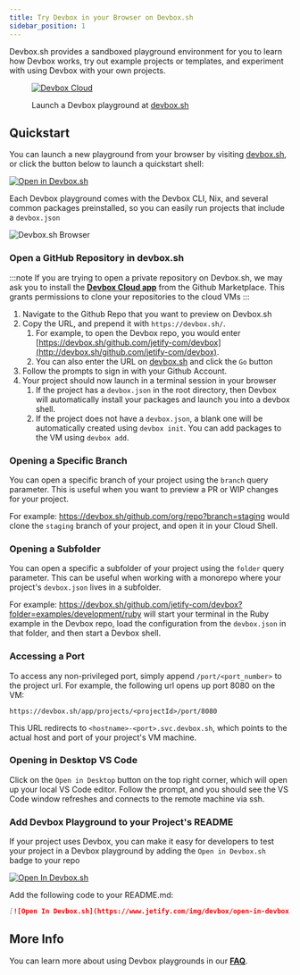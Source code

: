```yaml
---
title: Try Devbox in your Browser on Devbox.sh
sidebar_position: 1
---
```


Devbox.sh provides a sandboxed playground environment for you to learn how Devbox works, try out example projects or templates, and experiment with using Devbox with your own projects.

<figure className="text--center">

[![Devbox Cloud](../../static/img/devbox_sh.png)](https://devbox.sh)

<figcaption> Launch a Devbox playground at <a href="https://devbox.sh"> devbox.sh</a> </figcaption>
</figure>

## Quickstart

You can launch a new playground from your browser by visiting [devbox.sh](https://devbox.sh), or click the button below to launch a quickstart shell:

[![Open in Devbox.sh](https://www.jetify.com/img/devbox/open-in-devbox.svg)](https://devbox.sh/new)

Each Devbox playground comes with the Devbox CLI, Nix, and several common packages preinstalled, so you can easily run projects that include a `devbox.json`

![Devbox.sh Browser](../../static/img/devbox_cloud_editor.png)

### Open a GitHub Repository in devbox.sh

:::note
If you are trying to open a private repository on Devbox.sh, we may ask you to install the [**Devbox Cloud app**](https://github.com/apps/devbox-cloud) from the Github Marketplace. This grants permissions to clone your repositories to the cloud VMs
:::

1. Navigate to the Github Repo that you want to preview on Devbox.sh
2. Copy the URL, and prepend it with `https://devbox.sh/`.
    1. For example, to open the Devbox repo, you would enter [https://devbox.sh/github.com/jetify-com/devbox](http://devbox.sh/github.com/jetify-com/devbox).
    1. You can also enter the URL on [devbox.sh](https://devbox.sh) and click the `Go` button
3. Follow the prompts to sign in with your Github Account.
4. Your project should now launch in a terminal session in your browser
    1. If the project has a `devbox.json` in the root directory, then Devbox will automatically install your packages and launch you into a devbox shell.
    2. If the project does not have a `devbox.json`, a blank one will be automatically created using `devbox init`. You can add packages to the VM using `devbox add`.

### Opening a Specific Branch

You can open a specific branch of your project using the `branch` query parameter. This is useful when you want to preview a PR or WIP changes for your project.

For example: https://devbox.sh/github.com/org/repo?branch=staging would clone the `staging` branch of your project, and open it in your Cloud Shell.

### Opening a Subfolder

You can open a specific a subfolder of your project using the `folder` query parameter. This can be useful when working with a monorepo where your project's `devbox.json` lives in a subfolder.

For example: https://devbox.sh/github.com/jetify-com/devbox?folder=examples/development/ruby will start your terminal in the Ruby example in the Devbox repo, load the configuration from the `devbox.json` in that folder, and then start a Devbox shell.

### Accessing a Port

To access any non-privileged port, simply append `/port/<port_number>` to the project url. For example, the following url opens up port 8080 on the VM:

```
https://devbox.sh/app/projects/<projectId>/port/8080
```

This URL redirects to `<hostname>-<port>.svc.devbox.sh`, which points to the actual host and port of your project's VM machine.

### Opening in Desktop VS Code

Click on the `Open in Desktop` button on the top right corner, which will open up your local VS Code editor. Follow the prompt, and you should see the VS Code window refreshes and connects to the remote machine via ssh.

### Add Devbox Playground to your Project's README

If your project uses Devbox, you can make it easy for developers to test your project in a Devbox playground by adding the `Open in Devbox.sh` badge to your repo

[![Open In Devbox.sh](https://www.jetify.com/img/devbox/open-in-devbox.svg)](https://devbox.sh/github.com/jetify-com/devbox)

Add the following code to your README.md:

```md
[![Open In Devbox.sh](https://www.jetify.com/img/devbox/open-in-devbox.svg)](https://devbox.sh/{path_to_repo})
```

## More Info

You can learn more about using Devbox playgrounds in our **[FAQ](beta_faq.md)**.
